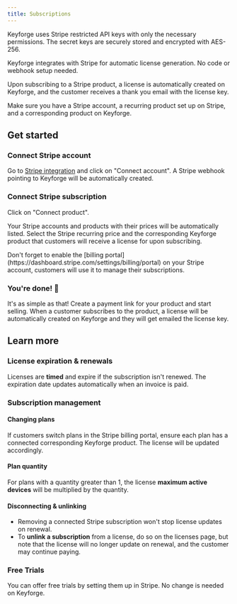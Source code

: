 ```yaml
---
title: Subscriptions
---
```


<Callout>
  Keyforge uses Stripe restricted API keys with only the necessary permissions.
  The secret keys are securely stored and encrypted with AES-256.
</Callout>

Keyforge integrates with Stripe for automatic license generation. No code or webhook setup needed.

Upon subscribing to a Stripe product, a license is automatically created on Keyforge, and the customer receives a thank you email with the license key.

Make sure you have a Stripe account, a recurring product set up on Stripe, and a corresponding product on Keyforge.

## Get started

<Steps>
<Step>

### Connect Stripe account

Go to [Stripe integration](https://keyforge.dev/dashboard/integrations/stripe) and click on "Connect account". A Stripe webhook pointing to Keyforge will be automatically created.

<ImageZoom
  src="https://static.keyforge.dev/docs-stripe-integration-connect-account.png"
  alt="Connect Stripe account"
  width={1920}
  height={1080}
  unoptimized
/>

</Step>

<Step>

### Connect Stripe subscription

Click on "Connect product".

Your Stripe accounts and products with their prices will be automatically listed. Select the Stripe recurring price and the corresponding Keyforge product that customers will receive a license for upon subscribing.

<Callout type="warn">
  Don't forget to enable the [billing
  portal](https://dashboard.stripe.com/settings/billing/portal) on your Stripe
  account, customers will use it to manage their subscriptions.
</Callout>

<ImageZoom
  src="https://static.keyforge.dev/docs-stripe-integration-connect-subscription.png"
  alt="Connect Stripe subscription"
  width={1920}
  height={1080}
  unoptimized
/>

</Step>

<Step>

### You're done! 🎉

It's as simple as that! Create a payment link for your product and start selling. When a customer subscribes to the product, a license will be automatically created on Keyforge and they will get emailed the license key.

</Step>

</Steps>

## Learn more

### License expiration & renewals

Licenses are **timed** and expire if the subscription isn't renewed. The expiration date updates automatically when an invoice is paid.

### Subscription management

#### Changing plans

If customers switch plans in the Stripe billing portal, ensure each plan has a connected corresponding Keyforge product. The license will be updated accordingly.

#### Plan quantity

For plans with a quantity greater than 1, the license **maximum active devices** will be multiplied by the quantity.

#### Disconnecting & unlinking

- Removing a connected Stripe subscription won't stop license updates on renewal.
- To **unlink a subscription** from a license, do so on the licenses page, but note that the license will no longer update on renewal, and the customer may continue paying.

### Free Trials

You can offer free trials by setting them up in Stripe. No change is needed on Keyforge.
